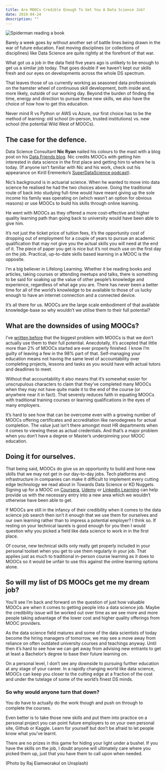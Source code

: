 ```yaml
---
title: Are MOOCs Credible Enough To Get You A Data Science Job?
date: 2019-04-24
description: ""
---
```

![Spiderman reading a book](./spiderman-reading.jpg)

Barely a week goes by without another set of battle lines being drawn in the war of future education. Fast moving disciplines (or collections of disciplines) like Data Science are quite rightly at the forefront of that war.

What got us a job in the data field five years ago is unlikely to be enough to get us a similar job today. That goes double if we haven’t kept our skills fresh and our eyes on developments across the whole DS spectrum.

That leaves those of us currently working as seasoned data professionals on the hamster wheel of continuous skill development, both inside and, more likely, outside of our working day. Beyond the burden of finding the time, energy and direction to pursue these new skills, we also have the choice of how how to get this education.

Never mind R vs Python or AWS vs Azure, our first choice has to be the method of learning: old school (in-person, trusted institutions) vs. new school (the potential Wild West of MOOCs).

## The case for the defence.

Data Science Consultant **Nic Ryan** nailed his colours to the mast with a blog post on his [Data Friends blog](https://www.datafriends.rocks/single-post/MOOCs-are-an-amazing-resource). Nic credits MOOCs with getting him interested in data science in the first place and getting him to where he is today. (If anyone isn’t familiar with Nic and his work, check out his appearance on Kirill Eremenko’s [SuperDataScience podcast](https://www.superdatascience.com/podcast/living-the-dream-with-data-science)).

Nic’s background is in actuarial science. When he wanted to move into data science he realised he had the two choices above. Going the traditional route of back into studying full-time would have meant giving up the sole income his family was operating on (which wasn’t an option for obvious reasons) or use MOOCs to build his skills through online learning.

He went with MOOCs as they offered a more cost-effective and higher quality learning path than going back to university would have been able to give him.

It’s not just the ticket price of tuition fees, it’s the opportunity cost of dropping out of employment for a couple of years to pursue an academic qualification that may not give you the actual skills you will need at the end of it. The piece of paper you get is nice but it’s not much use on the first day on the job. Practical, up-to-date skills based learning in a MOOC is the opposite.

I’m a big believer in Lifelong Learning. Whether it be reading books and articles, taking courses or attending meetups and talks, there is something to be said for soaking up the value of other people’s knowledge and experience, regardless of what age you are. There has never been a better time for all of the world’s knowledge to be available to those of us lucky enough to have an internet connection and a connected device.

It’s all there for us. MOOCs are the large scale embodiment of that available knowledge-base so why wouldn’t we utilise them to their full potential?

## What are the downsides of using MOOCs?

I’ve [written before](/online-learning-data-science-broken/) that the biggest problem with MOOCs is that we don’t actually use them to their full potential. Anecdotally, it’s accepted that little more than 2% of MOOCs started are ever properly finished. I know I’m guilty of leaving a few in the 98% part of that. Self-managing your education means not having the same level of accountability over completing projects, lessons and tasks as you would have with actual tutors and deadlines to meet.

Without that accountability it also means that it’s somewhat easier for unscrupulous characters to claim that they’ve completed many MOOCs when they may not have quite made it to the end of the course (or anywhere near it in fact). That severely reduces faith in equating MOOCs with traditional training courses or learning qualifications in the eyes of many employers.

It’s hard to see how that can be overcome even with a growing number of MOOCs offering certificates and accreditation like nanodegrees for actual completion. The value just isn’t there amongst most HR departments when it comes to viewing these as actual credentials. And that’s a major problem when you don’t have a degree or Master’s underpinning your MOOC education.

## Doing it for ourselves.

That being said, MOOCs do give us an opportunity to build and hone new skills that we may not get in our day-to-day jobs. Tech platforms and infrastructure in companies can make it difficult to implement every cutting edge technology we read about in Towards Data Science or KD Nuggets. Signing up for a MOOC on [Coursera](https://www.coursera.org/), [Udemy](https://www.udemy.com) or [LinkedIn Learning](https://www.linkedin.com/learning/) can help provide us with the necessary entry into a new area which we wouldn’t otherwise have been able to get.

If MOOCs are still in the infancy of their credibility when it comes to the data science job search then isn’t it enough that we use them for ourselves and our own learning rather than to impress a potential employer? I think so. If resting on your technical laurels is good enough for you then I would question why you picked a field like data science to work in in the first place.

Of course, new technical skills only really get properly included in your personal toolset when you get to use them regularly in your job. That applies just as much to traditional in-person course learning as it does to MOOCs so it would be unfair to use this against the online learning options alone.

## So will my list of DS MOOCs get me my dream job?

You’ll see I’m back and forward on the question of just how valuable MOOCs are when it comes to getting people into a data science job. Maybe the credibility issue will be worked out over time as we see more and more people taking advantage of the lower cost and higher quality offerings from MOOC providers.

As the data science field matures and some of the data scientists of today become the hiring managers of tomorrow, we may see a move away from reliance on often outdated university courses and teachings anyway. Until then it’s hard to see how we can get away from advising new entrants to get at least a Bachelor’s degree to base their future learning on.

On a personal level, I don’t see any downside to pursuing further education at any stage of your career. In a rapidly changing world like data science, MOOCs can keep you closer to the cutting edge at a fraction of the cost and under the tutelage of some of the world’s finest DS minds.

### So why would anyone turn that down?

You do have to actually do the work though and push on through to complete the courses.

Even better is to take those new skills and put them into practice on a personal project you can point future employers to on your own personal site, Github or Kaggle. Learn for yourself but don’t be afraid to let people know what you’ve learnt.

There are no prizes in this game for hiding your light under a bushel. If you have the skills on the job, I doubt anyone will ultimately care where you picked them up, just that you have them to call upon when needed.

(Photo by Raj Eiamworakul on Unsplash)